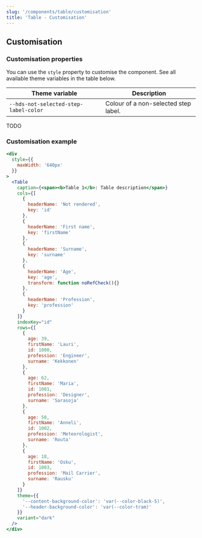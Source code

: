 ```yaml
---
slug: '/components/table/customisation'
title: 'Table - Customisation'
---
```




## Customisation

### Customisation properties
You can use the `style` property to customise the component. See all available theme variables in the table below.

| Theme variable                        | Description                                 |
| ------------------------------------- | ------------------------------------------- |
| `--hds-not-selected-step-label-color` | Colour of a non-selected step label.        |

TODO

### Customisation example
<Playground>


```jsx
<div
  style={{
    maxWidth: '640px'
  }}
>
  <Table
    caption={<span><b>Table 1</b>: Table description</span>}
    cols={[
      {
        headerName: 'Not rendered',
        key: 'id'
      },
      {
        headerName: 'First name',
        key: 'firstName'
      },
      {
        headerName: 'Surname',
        key: 'surname'
      },
      {
        headerName: 'Age',
        key: 'age',
        transform: function noRefCheck(){}
      },
      {
        headerName: 'Profession',
        key: 'profession'
      }
    ]}
    indexKey="id"
    rows={[
      {
        age: 39,
        firstName: 'Lauri',
        id: 1000,
        profession: 'Engineer',
        surname: 'Kekkonen'
      },
      {
        age: 62,
        firstName: 'Maria',
        id: 1001,
        profession: 'Designer',
        surname: 'Sarasoja'
      },
      {
        age: 50,
        firstName: 'Anneli',
        id: 1002,
        profession: 'Meteorologist',
        surname: 'Routa'
      },
      {
        age: 18,
        firstName: 'Osku',
        id: 1003,
        profession: 'Mail Carrier',
        surname: 'Rausku'
      }
    ]}
    theme={{
      '--content-background-color': 'var(--color-black-5)',
      '--header-background-color': 'var(--color-tram)'
    }}
    variant="dark"
  />
</div>
```


</Playground>
